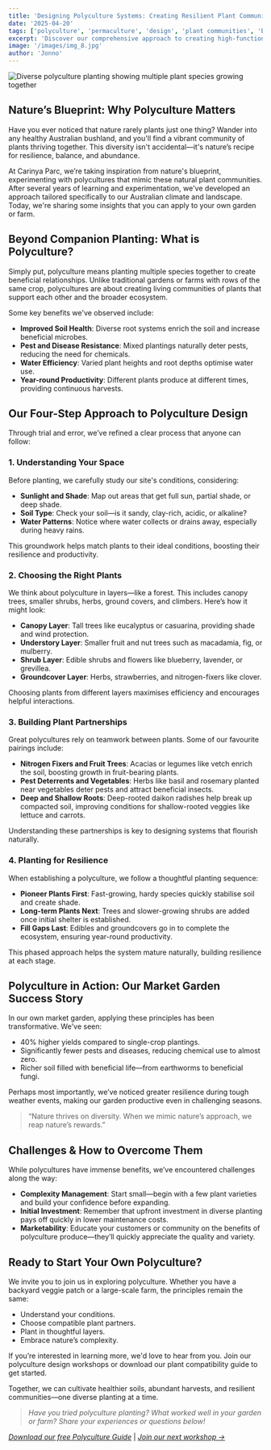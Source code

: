 ```yaml
---
title: 'Designing Polyculture Systems: Creating Resilient Plant Communities'
date: '2025-04-20'
tags: ['polyculture', 'permaculture', 'design', 'plant communities', 'biodiversity', 'resilience']
excerpt: 'Discover our comprehensive approach to creating high-functioning polyculture systems that work with Australian climate conditions, focusing on plant relationships and ecosystem resilience.'
image: '/images/img_8.jpg'
author: 'Jonno'
---
```



<Image
  src="/images/img_8.jpg"
  alt="Diverse polyculture planting showing multiple plant species growing together"
  width={800}
  height={500}
/>

## Nature’s Blueprint: Why Polyculture Matters

Have you ever noticed that nature rarely plants just one thing? Wander into any healthy Australian bushland, and you'll find a vibrant community of plants thriving together. This diversity isn't accidental—it's nature’s recipe for resilience, balance, and abundance.

At Carinya Parc, we’re taking inspiration from nature's blueprint, experimenting with polycultures that mimic these natural plant communities. After several years of learning and experimentation, we've developed an approach tailored specifically to our Australian climate and landscape. Today, we're sharing some insights that you can apply to your own garden or farm.

## Beyond Companion Planting: What is Polyculture?

Simply put, polyculture means planting multiple species together to create beneficial relationships. Unlike traditional gardens or farms with rows of the same crop, polycultures are about creating living communities of plants that support each other and the broader ecosystem.

Some key benefits we've observed include:

- **Improved Soil Health**: Diverse root systems enrich the soil and increase beneficial microbes.
- **Pest and Disease Resistance**: Mixed plantings naturally deter pests, reducing the need for chemicals.
- **Water Efficiency**: Varied plant heights and root depths optimise water use.
- **Year-round Productivity**: Different plants produce at different times, providing continuous harvests.

## Our Four-Step Approach to Polyculture Design

Through trial and error, we’ve refined a clear process that anyone can follow:

### 1. Understanding Your Space

Before planting, we carefully study our site's conditions, considering:

- **Sunlight and Shade**: Map out areas that get full sun, partial shade, or deep shade.
- **Soil Type**: Check your soil—is it sandy, clay-rich, acidic, or alkaline?
- **Water Patterns**: Notice where water collects or drains away, especially during heavy rains.

This groundwork helps match plants to their ideal conditions, boosting their resilience and productivity.

### 2. Choosing the Right Plants

We think about polyculture in layers—like a forest. This includes canopy trees, smaller shrubs, herbs, ground covers, and climbers. Here’s how it might look:

- **Canopy Layer**: Tall trees like eucalyptus or casuarina, providing shade and wind protection.
- **Understory Layer**: Smaller fruit and nut trees such as macadamia, fig, or mulberry.
- **Shrub Layer**: Edible shrubs and flowers like blueberry, lavender, or grevillea.
- **Groundcover Layer**: Herbs, strawberries, and nitrogen-fixers like clover.

Choosing plants from different layers maximises efficiency and encourages helpful interactions.

### 3. Building Plant Partnerships

Great polycultures rely on teamwork between plants. Some of our favourite pairings include:

- **Nitrogen Fixers and Fruit Trees**: Acacias or legumes like vetch enrich the soil, boosting growth in fruit-bearing plants.
- **Pest Deterrents and Vegetables**: Herbs like basil and rosemary planted near vegetables deter pests and attract beneficial insects.
- **Deep and Shallow Roots**: Deep-rooted daikon radishes help break up compacted soil, improving conditions for shallow-rooted veggies like lettuce and carrots.

Understanding these partnerships is key to designing systems that flourish naturally.

### 4. Planting for Resilience

When establishing a polyculture, we follow a thoughtful planting sequence:

- **Pioneer Plants First**: Fast-growing, hardy species quickly stabilise soil and create shade.
- **Long-term Plants Next**: Trees and slower-growing shrubs are added once initial shelter is established.
- **Fill Gaps Last**: Edibles and groundcovers go in to complete the ecosystem, ensuring year-round productivity.

This phased approach helps the system mature naturally, building resilience at each stage.

## Polyculture in Action: Our Market Garden Success Story

In our own market garden, applying these principles has been transformative. We've seen:

- 40% higher yields compared to single-crop plantings.
- Significantly fewer pests and diseases, reducing chemical use to almost zero.
- Richer soil filled with beneficial life—from earthworms to beneficial fungi.

Perhaps most importantly, we’ve noticed greater resilience during tough weather events, making our garden productive even in challenging seasons.

> “Nature thrives on diversity. When we mimic nature’s approach, we reap nature’s rewards.”

## Challenges & How to Overcome Them

While polycultures have immense benefits, we’ve encountered challenges along the way:

- **Complexity Management**: Start small—begin with a few plant varieties and build your confidence before expanding.
- **Initial Investment**: Remember that upfront investment in diverse planting pays off quickly in lower maintenance costs.
- **Marketability**: Educate your customers or community on the benefits of polyculture produce—they’ll quickly appreciate the quality and variety.

## Ready to Start Your Own Polyculture?

We invite you to join us in exploring polyculture. Whether you have a backyard veggie patch or a large-scale farm, the principles remain the same:

- Understand your conditions.
- Choose compatible plant partners.
- Plant in thoughtful layers.
- Embrace nature’s complexity.

If you’re interested in learning more, we'd love to hear from you. Join our polyculture design workshops or download our plant compatibility guide to get started.

Together, we can cultivate healthier soils, abundant harvests, and resilient communities—one diverse planting at a time.

> *Have you tried polyculture planting? What worked well in your garden or farm? Share your experiences or questions below!*

*[Download our free Polyculture Guide](/resources/polyculture-guide.pdf)* | *[Join our next workshop →](/get-involved/workshops)*
